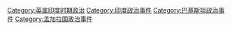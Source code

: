 [[Category:英属印度时期政治|Category:英属印度时期政治]]
[[Category:印度政治事件|Category:印度政治事件]]
[[Category:巴基斯坦政治事件|Category:巴基斯坦政治事件]]
[[Category:孟加拉国政治事件|Category:孟加拉国政治事件]]